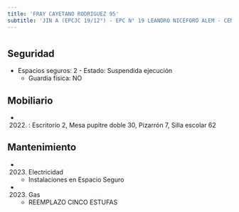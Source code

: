 ```yaml
---
title: 'FRAY CAYETANO RODRIGUEZ 95'
subtitle: 'JIN A (EPCJC 19/12°) - EPC N° 19 LEANDRO NICEFORO ALEM - CENS N° 76'
---
```


#


## Seguridad

*  Espacios seguros: 2 - Estado: Suspendida ejecución 
    + Guardia física: NO





## Mobiliario

*  (2022) : Escritorio 2, Mesa pupitre doble 30, Pizarrón 7, Silla escolar 62 





## Mantenimiento

*  (2023) Electricidad 
    + Instalaciones en Espacio Seguro

*  (2023) Gas 
    + REEMPLAZO CINCO ESTUFAS



